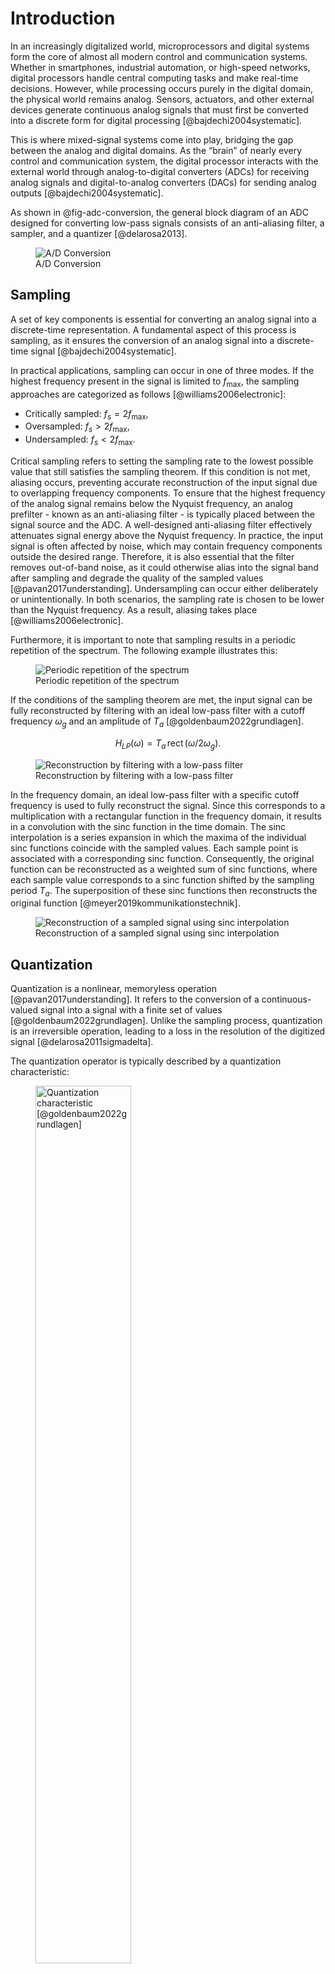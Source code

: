 # Introduction

In an increasingly digitalized world, microprocessors and digital systems form the core of almost all modern control and communication systems. Whether in smartphones, industrial automation, or high-speed networks, digital processors handle central computing tasks and make real-time decisions. However, while processing occurs purely in the digital domain, the physical world remains analog. Sensors, actuators, and other external devices generate continuous analog signals that must first be converted into a discrete form for digital processing [@bajdechi2004systematic].

This is where mixed-signal systems come into play, bridging the gap between the analog and digital domains. As the "brain" of nearly every control and communication system, the digital processor interacts with the external world through analog-to-digital converters (ADCs) for receiving analog signals and digital-to-analog converters (DACs) for sending analog outputs [@bajdechi2004systematic].

As shown in @fig-adc-conversion, the general block diagram of an ADC designed for converting low-pass signals consists of an anti-aliasing filter, a sampler, and a quantizer [@delarosa2013].

![A/D Conversion](figures/adc.drawio.svg){#fig-adc-conversion}

## Sampling

A set of key components is essential for converting an analog signal into a discrete-time representation. A fundamental aspect of this process is sampling, as it ensures the conversion of an analog signal into a discrete-time signal [@bajdechi2004systematic].

In practical applications, sampling can occur in one of three modes. If the highest frequency present in the signal is limited to $f_{\max}$, the sampling approaches are categorized as follows [@williams2006electronic]:

- Critically sampled: $f_s = 2 f_{\max},$
- Oversampled: $f_s > 2 f_{\max},$
- Undersampled: $f_s < 2 f_{\max}.$

Critical sampling refers to setting the sampling rate to the lowest possible value that still satisfies the sampling theorem. If this condition is not met, aliasing occurs, preventing accurate reconstruction of the input signal due to overlapping frequency components. To ensure that the highest frequency of the analog signal remains below the Nyquist frequency, an analog prefilter - known as an anti-aliasing filter - is typically placed between the signal source and the ADC. A well-designed anti-aliasing filter effectively attenuates signal energy above the Nyquist frequency. In practice, the input signal is often affected by noise, which may contain frequency components outside the desired range. Therefore, it is also essential that the filter removes out-of-band noise, as it could otherwise alias into the signal band after sampling and degrade the quality of the sampled values [@pavan2017understanding]. Undersampling can occur either deliberately or unintentionally. In both scenarios, the sampling rate is chosen to be lower than the Nyquist frequency. As a result, aliasing takes place [@williams2006electronic].

Furthermore, it is important to note that sampling results in a periodic repetition of the spectrum. The following example illustrates this:

![Periodic repetition of the spectrum](figures/periodic_spectrum.png){#fig-Periodic-repetition-of-the-spectrum}

If the conditions of the sampling theorem are met, the input signal can be fully reconstructed by filtering with an ideal low-pass filter with a cutoff frequency ${{\omega_g}}$ and an amplitude of ${{T_a}}$ [@goldenbaum2022grundlagen].

$$
H_{LP}(\omega) = T_a \, \operatorname{rect}(\omega / 2\omega_g). \tag{1}
$$

![Reconstruction by filtering with a low-pass filter](figures/reconstruction.png){#fig-Reconstruction-by-filtering-with-a-low-pass-filter}

In the frequency domain, an ideal low-pass filter with a specific cutoff frequency is used to fully reconstruct the signal. Since this corresponds to a multiplication with a rectangular function in the frequency domain, it results in a convolution with the sinc function in the time domain. The sinc interpolation is a series expansion in which the maxima of the individual sinc functions coincide with the sampled values. Each sample point is associated with a corresponding sinc function. Consequently, the original function can be reconstructed as a weighted sum of sinc functions, where each sample value corresponds to a sinc function shifted by the sampling period $T_a$. The superposition of these sinc functions then reconstructs the original function [@meyer2019kommunikationstechnik].

![Reconstruction of a sampled signal using sinc interpolation](figures/sinc_interpolation.png){#Reconstruction-of-a-sampled-signal-using-sinc-interpolation}

## Quantization

Quantization is a nonlinear, memoryless operation [@pavan2017understanding]. It refers to the conversion of a continuous-valued signal into a signal with a finite set of values [@goldenbaum2022grundlagen]. Unlike the sampling process, quantization is an irreversible operation, leading to a loss in the resolution of the digitized signal [@delarosa2011sigmadelta].

The quantization operator is typically described by a quantization characteristic:

![Quantization characteristic [@goldenbaum2022grundlagen]](figures/quantization_characteristic.drawio.svg){#fig-Quantization-characteristic width=60%}

The quantization level **$Q$** defines the respective quantization intervals. These intervals are determined by the word length **$q$** (also referred to as the bit width). The relationship is given by **$Q = 2^q$**. The greater the word length, the more quantization intervals exist. This means that the quantization becomes more precise, as the difference between the actual value and the quantized value continuously decreases [@goldenbaum2022grundlagen].  

The **delta ($\Delta$)** represents the accuracy and is defined as **$\Delta = 2/Q$**. This implies that as **$Q$** increases, the word length **$q$** also grows, and **$\Delta$** becomes smaller. Since the step size between quantization levels decreases, the resolution improves [@goldenbaum2022grundlagen]. After quantization, digital signals are generated. Each quantization interval is assigned a unique code number.

The quantization process also imposes a limitation on the performance of an ideal ADC, as an error is introduced during the conversion of the input signal from a continuous to a discrete amplitude representation. This error, commonly known as quantization error, will be discussed in more detail in a later chapter.